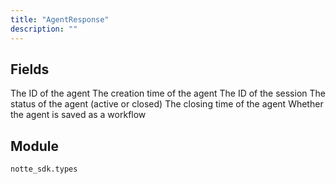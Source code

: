 ```yaml
---
title: "AgentResponse"
description: ""
---
```




## Fields

<ParamField path="agent_id" type="str" required>
  The ID of the agent
</ParamField>

<ParamField path="created_at" type="datetime" required>
  The creation time of the agent
</ParamField>

<ParamField path="session_id" type="str" required>
  The ID of the session
</ParamField>

<ParamField path="status" type="AgentStatus" required>
  The status of the agent (active or closed)
</ParamField>

<ParamField path="closed_at" type="UnionType[datetime, None]" required>
  The closing time of the agent
</ParamField>

<ParamField path="saved" type="bool" required>
  Whether the agent is saved as a workflow
</ParamField>


## Module

`notte_sdk.types`
